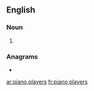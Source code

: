 {{also|pianoplayers}}
==English==

===Noun===
{{head|en|noun plural form}}

# {{plural of|piano player|lang=en}}

===Anagrams===
* {{l|en|player pianos}}

[[ar:piano players]]
[[fr:piano players]]